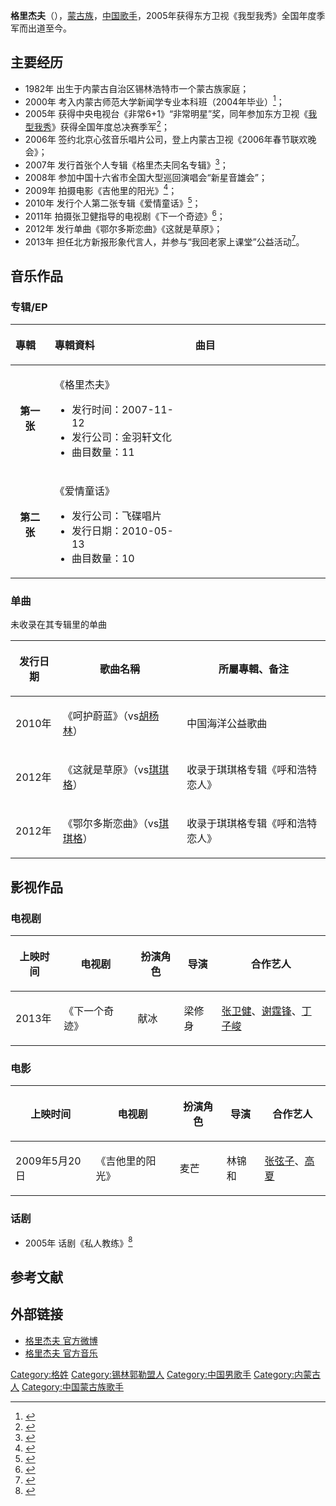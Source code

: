 {{艺人
| 姓名 = 格里杰夫
| 类型 = 男艺人
| 图片 = 
| 图片简介 =  
| 原名 =  
| 英文名 =  
| 罗马拼音 =  
| 国籍 ={{PRC}} 
| 民族 = [[蒙古族|蒙古族]]
| 出生日期 = {{birth date and age|1982|6|25}}
| 出生地點 ={{CHN}}[[内蒙古自治区|内蒙古自治区]][[锡林郭勒盟|锡林郭勒盟]][[锡林浩特市|锡林浩特市]] 
| 职业     = [[歌手|歌手]]、[[演员|演员]]、[[艺人|艺人]]
| 语言     = [[汉语|汉语]]、[[蒙古语|蒙古语]]   
| 教育程度 = [[内蒙古师范大学|内蒙古师范大学]] 
| 宗教信仰 = 
| 音乐类型 = [[华语流行|华语流行]]
| 活跃年代 =2005年-至今
| 唱片公司 = [[心弦音乐|心弦音乐]]（2006-2010）<br>[[飞碟唱片|飞碟唱片]]（2010-至今） 
| 经纪公司 = [[心弦音乐|心弦音乐]]（2006-2010）<br>[[飞碟唱片|飞碟唱片]]（2010-至今）
| 网站 = http://weibo.com/gelijiefu 格里杰夫 官方微博
}}

'''格里杰夫'''（{{bd|1982年|6月25日|catIdx=G格}}），[[蒙古族|蒙古族]]，[[中国|中国]][[歌手|歌手]]，2005年获得东方卫视《我型我秀》全国年度季军而出道至今。

==主要经历==
*1982年 出生于内蒙古自治区锡林浩特市一个蒙古族家庭；
*2000年 考入内蒙古师范大学新闻学专业本科班（2004年毕业）<ref>{{Cite web |url=http://www.nmgcb.com.cn/HTML/celeb/200706267890.html |title=格里杰夫--蒙古草原白马王子 |accessdate=2014-04-04 |archive-date=2014-04-07 |archive-url=https://web.archive.org/web/20140407065345/http://www.nmgcb.com.cn/HTML/celeb/200706267890.html |dead-url=no }}</ref>；
*2005年 获得中央电视台《非常6+1》“非常明星”奖，同年参加东方卫视《[[我型我秀|我型我秀]]》获得全国年度总决赛季军<ref>{{Cite web |url=http://music.yule.sohu.com/20060522/n243349825.shtml |title=05“型男”格里杰夫：选秀生活的沉与福 |accessdate=2014-04-04 |archive-date=2014-04-07 |archive-url=https://web.archive.org/web/20140407195312/http://music.yule.sohu.com/20060522/n243349825.shtml |dead-url=no }}</ref>；
*2006年 签约北京心弦音乐唱片公司，登上内蒙古卫视《2006年春节联欢晚会》；
*2007年 发行首张个人专辑《格里杰夫同名专辑》<ref>{{Cite web |url=http://music.yule.sohu.com/20071109/n253156432.shtml |title=格里杰夫专辑首发谢恩 邰正宵“倾心”全力打造 |accessdate=2014-04-04 |archive-date=2014-04-07 |archive-url=https://web.archive.org/web/20140407195304/http://music.yule.sohu.com/20071109/n253156432.shtml |dead-url=no }}</ref>； 
*2008年 参加中国十六省市全国大型巡回演唱会“新星音雄会”；
*2009年 拍摄电影《吉他里的阳光》<ref>{{Cite web |url=http://music.yule.sohu.com/20090525/n264156677.shtml |title=格里杰夫成朋克主唱 叛逆表演迷倒弦子 |accessdate=2014-04-04 |archive-date=2014-04-07 |archive-url=https://web.archive.org/web/20140407195307/http://music.yule.sohu.com/20090525/n264156677.shtml |dead-url=no }}</ref>；
*2010年 发行个人第二张专辑《爱情童话》<ref>{{Cite web |url=http://www.northnews.cn/2010/0531/243225.shtml |title=格里杰夫2010全新专辑《爱情童话》6月1日发行 |accessdate=2014-04-04 |archive-date=2014-04-07 |archive-url=https://web.archive.org/web/20140407102849/http://www.northnews.cn/2010/0531/243225.shtml |dead-url=yes }}</ref>；
*2011年 拍摄张卫健指导的电视剧《下一个奇迹》<ref>{{Cite web |url=http://ent.qq.com/a/20110830/000468.htm |title=《下一个奇迹》热拍 张卫健指导格里杰夫演技 |accessdate=2014-04-04 |archive-date=2014-04-07 |archive-url=https://web.archive.org/web/20140407113738/http://ent.qq.com/a/20110830/000468.htm |dead-url=no }}</ref>；
*2012年 发行单曲《鄂尔多斯恋曲》《这就是草原》；
*2013年 担任北方新报形象代言人，并参与“我回老家上课堂”公益活动<ref>{{Cite web |url=http://www.nbd.com.cn/articles/2013-07-19/759688.html |title=格里杰夫用歌声放飞孩子们的音乐梦想 |accessdate=2014-04-04 |archive-date=2016-03-06 |archive-url=https://web.archive.org/web/20160306020325/http://www.nbd.com.cn/articles/2013-07-19/759688.html |dead-url=no }}</ref>。

==音乐作品==
===专辑/EP===
{| class="wikitable"
!align="left" width="80px"| 專輯 
!align="left" width="350px"| 專輯資料
!align="left" width="400px"| 曲目
|-
|align="center"| '''第一张'''
|align="left"|《格里杰夫》  
* 发行时间：2007-11-12
* 发行公司：金羽轩文化 
* 曲目数量：11 
|align="left" style="font-size: 85%;"|
{{hidden|曲目|
# 一台好戏【MV】 
# 左右手
# 丢手绢			
# 雪花【MV】
# 猜猜我的爱
# nana
# 再看我一眼【MV】
# 五花瓣
# 早安今天
# 幸福阳光
# 天罗地网（vs[[邰正宵|邰正宵]]）
}}
|- bgcolor="#FFFFFF"
|align="center"| '''第二张'''
|align="left"| 《爱情童话》 
* 发行公司：飞碟唱片 
* 发行日期：2010-05-13
* 曲目数量：10
|align="left" style="font-size: 85%;"|
{{hidden|曲目|
# 爱情童话【MV】 
# 一厢情愿【MV】	
# 好好照顾她
# 想听你说【MV】
# 悔恨
# 感谢痛让我成长
# 坏天气好心情（vs[[王心如|王心如]]）
# 天天想着你
# 雪花
# 一台好戏
}}
|}

===单曲===
未收录在其专辑里的单曲
{| class="wikitable"
|-
! 发行日期  !! 歌曲名稱 !! 所屬專輯、备注 
|-
| 2010年 || 《呵护蔚蓝》（vs[[胡杨林|胡杨林]]）  ||中国海洋公益歌曲
|-
| 2012年 || 《这就是草原》（vs[[琪琪格|琪琪格]]）  ||收录于琪琪格专辑《呼和浩特恋人》
|-
| 2012年 || 《鄂尔多斯恋曲》（vs[[琪琪格|琪琪格]]）  ||收录于琪琪格专辑《呼和浩特恋人》
|}

==影视作品==
===电视剧===
{| class="wikitable"
|-
! 上映时间 !! 电视剧 !! 扮演角色 !!导演 !!合作艺人
|-
| 2013年 || 《下一个奇迹》 || 献冰 || 梁修身  ||[[张卫健|张卫健]]、[[谢霆锋|谢霆锋]]、[[丁子峻|丁子峻]]
|}

===电影===
{| class="wikitable"
|-
! 上映时间 !! 电视剧 !! 扮演角色 !!导演 !!合作艺人
|-
| 2009年5月20日 || 《吉他里的阳光》 || 麦芒 || 林锦和 ||[[张弦子|张弦子]]、[[高夏|高夏]] 
|}  

===话剧===
*2005年 话剧《私人教练》<ref>{{Cite web |url=http://yule.sohu.com/20051223/n227694498.shtml |title=话剧演出季《私人教练》格里杰夫率先登场 |accessdate=2014-04-04 |archive-date=2014-04-07 |archive-url=https://web.archive.org/web/20140407100739/http://yule.sohu.com/20051223/n227694498.shtml |dead-url=no }}</ref>

==参考文献==
{{reflist}}

==外部链接== 
*[http://weibo.com/gelijiefu 格里杰夫 官方微博] {{Wayback|url=http://weibo.com/gelijiefu |date=20140407105042 }}
*[http://music.baidu.com/artist/1434 格里杰夫 官方音乐] {{Wayback|url=http://music.baidu.com/artist/1434 |date=20170628123539 }}

{{型秀家族}}

{{DEFAULTSORT:G格}}
[[Category:格姓|Category:格姓]]
[[Category:锡林郭勒盟人|Category:锡林郭勒盟人]]
[[Category:中国男歌手|Category:中国男歌手]]
[[Category:内蒙古人|Category:内蒙古人]] 
[[Category:中国蒙古族歌手|Category:中国蒙古族歌手]]